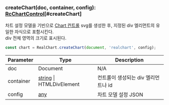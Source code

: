 ### createChart(doc, container, config): [RcChartControl](../classes/RcChartControl)[#createChart]
차트 설정 모델을 기빈으로
[Chart 컨트롤](../classes/RcChartControl) svg를 생성한 후,
지정된 div 엘리먼트의 유일한 자식으로 포함시킨다.\
div 전체 영역의 크기로 표시된다.

```js
const chart = RealChart.createChart(document, 'realchart', config);
```



| Parameter | Type | Description |
| ----------- | ----------- | ----------- |
| doc | Document | N/A |
| container | [string](https://developer.mozilla.org/en-US/docs/Web/JavaScript/Reference/Global_Objects/String) &#124; HTMLDivElement | 컨트롤이 생성되는 div 엘리먼트나 id |
| config | [any](https://www.typescriptlang.org/docs/handbook/2/everyday-types.html#any) | 차트 모델 설정 JSON |